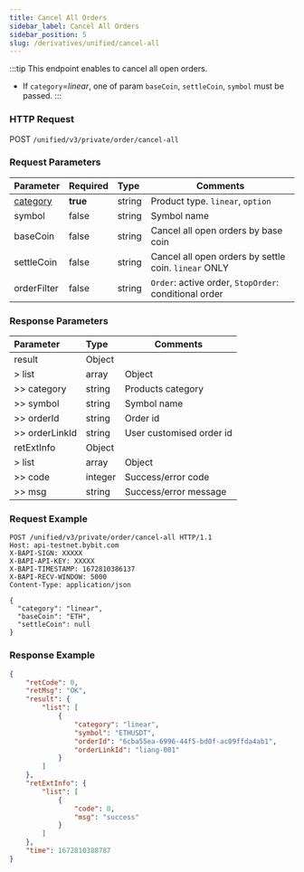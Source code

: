 ```yaml
---
title: Cancel All Orders
sidebar_label: Cancel All Orders
sidebar_position: 5
slug: /derivatives/unified/cancel-all
---
```


:::tip
This endpoint enables to cancel all open orders.
- If `category`=_linear_, one of param `baseCoin`, `settleCoin`, `symbol` must be passed.
:::

### HTTP Request
POST `/unified/v3/private/order/cancel-all`

### Request Parameters
| Parameter | Required | Type | Comments|
|:----- |:-------|:-----|------ |
|[category](../enum#category) |**true** |string |Product type. `linear`, `option` |
|symbol |false|string |Symbol name |
|baseCoin |false|string |Cancel all open orders by base coin |
|settleCoin |false|string |Cancel all open orders by settle coin. `linear` ONLY|
|orderFilter |false |string |`Order`: active order, `StopOrder`: conditional order|

### Response Parameters
| Parameter | Type | Comments|
|:----- |:-----|----- |
|result |Object | |
|> list |array |Object |
|>> category |string |Products category |
|>> symbol |string |Symbol name |
|>> orderId |string |Order id |
|>> orderLinkId |string |User customised order id |
|retExtInfo |Object | |
|> list |array |Object |
|>> code |integer |Success/error code |
|>> msg |string |Success/error message |

### Request Example
```http
POST /unified/v3/private/order/cancel-all HTTP/1.1
Host: api-testnet.bybit.com
X-BAPI-SIGN: XXXXX
X-BAPI-API-KEY: XXXXX
X-BAPI-TIMESTAMP: 1672810386137
X-BAPI-RECV-WINDOW: 5000
Content-Type: application/json

{
  "category": "linear",
  "baseCoin": "ETH",
  "settleCoin": null
}
```

### Response Example
```json
{
    "retCode": 0,
    "retMsg": "OK",
    "result": {
        "list": [
            {
                "category": "linear",
                "symbol": "ETHUSDT",
                "orderId": "6cba55ea-6996-44f5-bd0f-ac09ffda4ab1",
                "orderLinkId": "liang-001"
            }
        ]
    },
    "retExtInfo": {
        "list": [
            {
                "code": 0,
                "msg": "success"
            }
        ]
    },
    "time": 1672810388787
}
```
